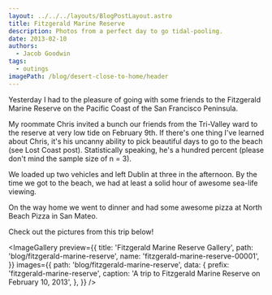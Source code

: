 ```yaml
---
layout: ../../../layouts/BlogPostLayout.astro
title: Fitzgerald Marine Reserve
description: Photos from a perfect day to go tidal-pooling.
date: 2013-02-10
authors:
  - Jacob Goodwin
tags:
  - outings
imagePath: /blog/desert-close-to-home/header
---
```



Yesterday I had to the pleasure of going with some friends to the Fitzgerald Marine Reserve on the Pacific Coast of the San Francisco Peninsula.

My roommate Chris invited a bunch our friends from the Tri-Valley ward to the reserve at very low tide on February 9th. If there's one thing I've learned about Chris, it's his uncanny ability to pick beautiful days to go to the beach (see Lost Coast post). Statistically speaking, he's a hundred percent (please don't mind the sample size of n = 3).

We loaded up two vehicles and left Dublin at three in the afternoon. By the time we got to the beach, we had at least a solid hour of awesome sea-life viewing.

On the way home we went to dinner and had some awesome pizza at North Beach Pizza in San Mateo.

Check out the pictures from this trip below!

<ImageGallery
  preview={{
    title: 'Fitzgerald Marine Reserve Gallery',
    path: 'blog/fitzgerald-marine-reserve',
    name: 'fitzgerald-marine-reserve-00001',
  }}
  images={{
    path: 'blog/fitzgerald-marine-reserve',
    data: {
      prefix: 'fitzgerald-marine-reserve',
      caption: 'A trip to Fitzgerald Marine Reserve on February 10, 2013',
    },
  }}
/>
